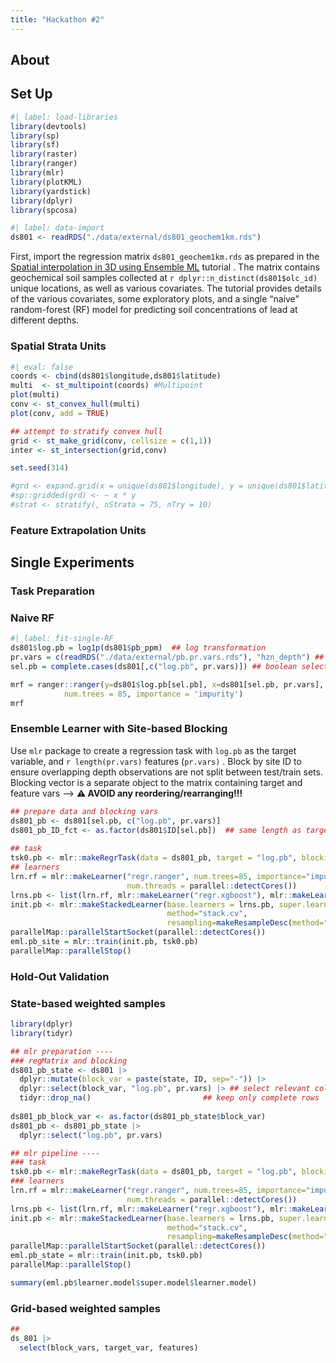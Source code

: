 ```yaml
---
title: "Hackathon #2"
---
```


## About

<!-- This notebook... -->

## Set Up

```r
#| label: load-libraries
library(devtools)
library(sp)
library(sf)
library(raster)
library(ranger)
library(mlr)
library(plotKML)
library(yardstick)
library(dplyr)
library(spcosa)
```

```r
#| label: data-import
ds801 <- readRDS("./data/external/ds801_geochem1km.rds")
```

First, import the regression matrix `ds801_geochem1km.rds` as prepared in the [Spatial interpolation in 3D using Ensemble ML](https://opengeohub.github.io/spatial-prediction-eml/spatial-interpolation-in-3d-using-ensemble-ml.html) tutorial . The matrix contains geochemical soil samples collected at `r dplyr::n_distinct(ds801$olc_id)` unique locations, as well as various covariates. The tutorial provides details of the various covariates, some exploratory plots, and a single "naive" random-forest (RF) model for predicting soil concentrations of lead at different depths.

### Spatial Strata Units

```r
#| eval: false
coords <- cbind(ds801$longitude,ds801$latitude)
multi  <- st_multipoint(coords) #Multipoint
plot(multi)
conv <- st_convex_hull(multi)
plot(conv, add = TRUE)

## attempt to stratify convex hull
grid <- st_make_grid(conv, cellsize = c(1,1))
inter <- st_intersection(grid,conv)

set.seed(314)

#grd <- expand.grid(x = unique(ds801$longitude), y = unique(ds801$latitude))
#sp::gridded(grd) <- ~ x * y
#strat <- stratify(, nStrata = 75, nTry = 10)
```

### Feature Extrapolation Units

## Single Experiments

### Task Preparation

<!--# describe tasks as given in instructions -->

### Naive RF

<!--# tidy rewrite of filter/select pipeline -->

```r
#| label: fit-single-RF
ds801$log.pb = log1p(ds801$pb_ppm)  ## log transformation
pr.vars = c(readRDS("./data/external/pb.pr.vars.rds"), "hzn_depth") ## predictor columns
sel.pb = complete.cases(ds801[,c("log.pb", pr.vars)]) ## boolean selector for complete rows

mrf = ranger::ranger(y=ds801$log.pb[sel.pb], x=ds801[sel.pb, pr.vars], 
            num.trees = 85, importance = 'impurity')
mrf
```

### Ensemble Learner with Site-based Blocking

Use `mlr` package to create a regression task with `log.pb` as the target variable, and `r length(pr.vars)` features (`pr.vars)` . Block by site ID to ensure overlapping depth observations are not split between test/train sets. Blocking vector is a separate object to the matrix containing target and feature vars --\> **⚠️ AVOID any reordering/rearranging!!!**

```r
## prepare data and blocking vars
ds801_pb <- ds801[sel.pb, c("log.pb", pr.vars)]
ds801_pb_ID_fct <- as.factor(ds801$ID[sel.pb])  ## same length as target & features
                  
## task
tsk0.pb <- mlr::makeRegrTask(data = ds801_pb, target = "log.pb", blocking = ds801_pb_ID_fct)
## learners
lrn.rf = mlr::makeLearner("regr.ranger", num.trees=85, importance="impurity",
                          num.threads = parallel::detectCores())
lrns.pb <- list(lrn.rf, mlr::makeLearner("regr.xgboost"), mlr::makeLearner("regr.cvglmnet"))
init.pb <- mlr::makeStackedLearner(base.learners = lrns.pb, super.learner="regr.lm",
                                   method="stack.cv", 
                                   resampling=makeResampleDesc(method="CV", blocking.cv=TRUE))
parallelMap::parallelStartSocket(parallel::detectCores())
eml.pb_site = mlr::train(init.pb, tsk0.pb)
parallelMap::parallelStop()
```

### Hold-Out Validation

### State-based weighted samples

<!--# hierarchical blocking -->

<!--# hold-out set selected based on STATE // -->

```r
library(dplyr)
library(tidyr)

## mlr preparation ----
### regMatrix and blocking 
ds801_pb_state <- ds801 |>
  dplyr::mutate(block_var = paste(state, ID, sep="-")) |>
  dplyr::select(block_var, "log.pb", pr.vars) |> ## select relevant cols for task
  tidyr::drop_na()                         ## keep only complete rows
  
ds801_pb_block_var <- as.factor(ds801_pb_state$block_var)
ds801_pb <- ds801_pb_state |> 
  dplyr::select("log.pb", pr.vars)

## mlr pipeline ----
### task
tsk0.pb <- mlr::makeRegrTask(data = ds801_pb, target = "log.pb", blocking = ds801_pb_block_var)
### learners
lrn.rf = mlr::makeLearner("regr.ranger", num.trees=85, importance="impurity",
                          num.threads = parallel::detectCores())
lrns.pb <- list(lrn.rf, mlr::makeLearner("regr.xgboost"), mlr::makeLearner("regr.cvglmnet"))
init.pb <- mlr::makeStackedLearner(base.learners = lrns.pb, super.learner="regr.lm",
                                   method="stack.cv", 
                                   resampling=makeResampleDesc(method="CV", blocking.cv=TRUE))
parallelMap::parallelStartSocket(parallel::detectCores())
eml.pb_state = mlr::train(init.pb, tsk0.pb)
parallelMap::parallelStop()
```

<!--# HOW TO EXTRACT THE R^2? -->

```r
summary(eml.pb$learner.model$super.model$learner.model)
```

### Grid-based weighted samples

```r
## 
ds_801 |>
  select(block_vars, target_var, features)
```
